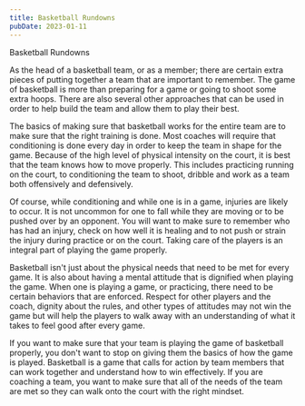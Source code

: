 ```yaml
---
title: Basketball Rundowns
pubDate: 2023-01-11
---
```


Basketball Rundowns

As the head of a basketball team, or as a member; there are certain extra pieces of putting together a team that are important to remember.  The game of basketball is more than preparing for a game or going to shoot some extra hoops.  There are also several other approaches that can be used in order to help build the team and allow them to play their best.  

The basics of making sure that basketball works for the entire team are to make sure that the right training is done.  Most coaches will require that conditioning is done every day in order to keep the team in shape for the game.  Because of the high level of physical intensity on the court, it is best that the team knows how to move properly.  This includes practicing running on the court, to conditioning the team to shoot, dribble and work as a team both offensively and defensively.  

Of course, while conditioning and while one is in a game, injuries are likely to occur.  It is not uncommon for one to fall while they are moving or to be pushed over by an opponent.  You will want to make sure to remember who has had an injury, check on how well it is healing and to not push or strain the injury during practice or on the court.  Taking care of the players is an integral part of playing the game properly.  

Basketball isn't just about the physical needs that need to be met for every game.  It is also about having a mental attitude that is dignified when playing the game.  When one is playing a game, or practicing, there need to be certain behaviors that are enforced.  Respect for other players and the coach, dignity about the rules, and other types of attitudes may not win the game but will help the players to walk away with an understanding of what it takes to feel good after every game.  

If you want to make sure that your team is playing the game of basketball properly, you don't want to stop on giving them the basics of how the game is played.  Basketball is a game that calls for action by team members that can work together and understand how to win effectively.  If you are coaching a team, you want to make sure that all of the needs of the team are met so they can walk onto the court with the right mindset.